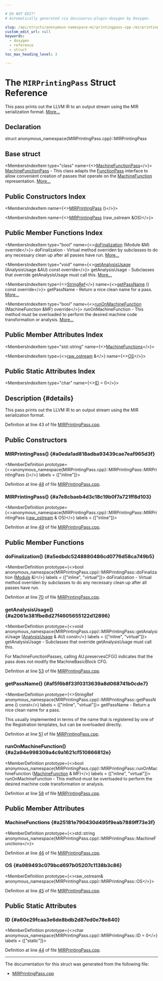 ```yaml
---

# DO NOT EDIT!
# Automatically generated via docusaurus-plugin-doxygen by Doxygen.

slug: /api/structs/anonymous-namespace-mirprintingpass-cpp-/mirprintingpass
custom_edit_url: null
keywords:
  - doxygen
  - reference
  - struct
toc_max_heading_level: 3

---
```





# The `MIRPrintingPass` Struct Reference

<DoxygenPage pluginConfig={pluginConfig}>

This pass prints out the LLVM IR to an output stream using the MIR serialization format. <a href="#details">More...</a>

## Declaration

<CodeBlock>struct anonymous_namespace{MIRPrintingPass.cpp}::MIRPrintingPass</CodeBlock>

## Base struct

<MembersIndex>

<MembersIndexItem
  type="class"
  name={<><a href="/docs/api/classes/llvm/machinefunctionpass">MachineFunctionPass</a></>}>
<a href="/docs/api/classes/llvm/machinefunctionpass">MachineFunctionPass</a> - This class adapts the <a href="/docs/api/classes/llvm/functionpass">FunctionPass</a> interface to allow convenient creation of passes that operate on the <a href="/docs/api/classes/llvm/machinefunction">MachineFunction</a> representation. <a href="/docs/api/classes/llvm/machinefunctionpass/#details">More...</a>
</MembersIndexItem>

</MembersIndex>

## Public Constructors Index

<MembersIndex>

<MembersIndexItem
  name={<><a href="#a0eda1ad818adba93439cae7eaf965d3f">MIRPrintingPass</a> ()</>}>
</MembersIndexItem>

<MembersIndexItem
  name={<><a href="#a7e8cbaeb4d3c18c19b0f7a721ff8d103">MIRPrintingPass</a> (raw&#95;ostream &amp;OS)</>}>
</MembersIndexItem>

</MembersIndex>

## Public Member Functions Index

<MembersIndex>

<MembersIndexItem
  type="bool"
  name={<><a href="#a5edbdc5248880486cd0776d58ca749b5">doFinalization</a> (Module &amp;M) override</>}>
doFinalization - Virtual method overriden by subclasses to do any necessary clean up after all passes have run. <a href="#a5edbdc5248880486cd0776d58ca749b5">More...</a>
</MembersIndexItem>

<MembersIndexItem
  type="void"
  name={<><a href="#a2061e381fbe8d27f4605655122d12896">getAnalysisUsage</a> (AnalysisUsage &amp;AU) const override</>}>
getAnalysisUsage - Subclasses that override getAnalysisUsage must call this. <a href="#a2061e381fbe8d27f4605655122d12896">More...</a>
</MembersIndexItem>

<MembersIndexItem
  type={<><a href="/docs/api/classes/llvm/stringref">StringRef</a></>}
  name={<><a href="#af5f6b8f33f0313639a8d068741b0cde7">getPassName</a> () const override</>}>
getPassName - Return a nice clean name for a pass. <a href="#af5f6b8f33f0313639a8d068741b0cde7">More...</a>
</MembersIndexItem>

<MembersIndexItem
  type="bool"
  name={<><a href="#a2a94e998309a4c9a1621cf510866812e">runOnMachineFunction</a> (MachineFunction &amp;MF) override</>}>
runOnMachineFunction - This method must be overloaded to perform the desired machine code transformation or analysis. <a href="#a2a94e998309a4c9a1621cf510866812e">More...</a>
</MembersIndexItem>

</MembersIndex>

## Public Member Attributes Index

<MembersIndex>

<MembersIndexItem
  type="std::string"
  name={<><a href="#a25181e790430d495f9eab7889ff73e3f">MachineFunctions</a></>}>
</MembersIndexItem>

<MembersIndexItem
  type={<><a href="/docs/api/classes/llvm/raw-ostream">raw&#95;ostream</a> &amp;</>}
  name={<><a href="#a989493c079bcd697b05207c1138b3c86">OS</a></>}>
</MembersIndexItem>

</MembersIndex>

## Public Static Attributes Index

<MembersIndex>

<MembersIndexItem
  type="char"
  name={<><a href="#a60e29fcaa3e6de8bdb2d87ed0e78e840">ID</a> = 0</>}>
</MembersIndexItem>

</MembersIndex>

## Description {#details}

This pass prints out the LLVM IR to an output stream using the MIR serialization format.

Definition at line 43 of file <a href="/docs/api/files/lib/lib/codegen/mirprintingpass-cpp">MIRPrintingPass.cpp</a>.

<SectionDefinition>

## Public Constructors

### MIRPrintingPass() {#a0eda1ad818adba93439cae7eaf965d3f}

<MemberDefinition
  prototype={<>anonymous&#95;namespace&#123;MIRPrintingPass.cpp&#125;::MIRPrintingPass::MIRPrintingPass ()</>}
  labels = {["inline"]}>

Definition at line <a href="/docs/api/files/lib/lib/codegen/mirprintingpass-cpp/#l00048">48</a> of file <a href="/docs/api/files/lib/lib/codegen/mirprintingpass-cpp">MIRPrintingPass.cpp</a>.
</MemberDefinition>

### MIRPrintingPass() {#a7e8cbaeb4d3c18c19b0f7a721ff8d103}

<MemberDefinition
  prototype={<>anonymous&#95;namespace&#123;MIRPrintingPass.cpp&#125;::MIRPrintingPass::MIRPrintingPass (<a href="/docs/api/classes/llvm/raw-ostream">raw&#95;ostream</a> &amp; OS)</>}
  labels = {["inline"]}>

Definition at line <a href="/docs/api/files/lib/lib/codegen/mirprintingpass-cpp/#l00049">49</a> of file <a href="/docs/api/files/lib/lib/codegen/mirprintingpass-cpp">MIRPrintingPass.cpp</a>.
</MemberDefinition>

</SectionDefinition>

<SectionDefinition>

## Public Member Functions

### doFinalization() {#a5edbdc5248880486cd0776d58ca749b5}

<MemberDefinition
  prototype={<>bool anonymous&#95;namespace&#123;MIRPrintingPass.cpp&#125;::MIRPrintingPass::doFinalization (<a href="/docs/api/classes/llvm/module">Module</a> &amp;)</>}
  labels = {["inline", "virtual"]}>
doFinalization - Virtual method overriden by subclasses to do any necessary clean up after all passes have run.

Definition at line <a href="/docs/api/files/lib/lib/codegen/mirprintingpass-cpp/#l00070">70</a> of file <a href="/docs/api/files/lib/lib/codegen/mirprintingpass-cpp">MIRPrintingPass.cpp</a>.
</MemberDefinition>

### getAnalysisUsage() {#a2061e381fbe8d27f4605655122d12896}

<MemberDefinition
  prototype={<>void anonymous&#95;namespace&#123;MIRPrintingPass.cpp&#125;::MIRPrintingPass::getAnalysisUsage (<a href="/docs/api/classes/llvm/analysisusage">AnalysisUsage</a> &amp; AU) const</>}
  labels = {["inline", "virtual"]}>
getAnalysisUsage - Subclasses that override getAnalysisUsage must call this.

For MachineFunctionPasses, calling AU.preservesCFG() indicates that the pass does not modify the MachineBasicBlock CFG.

Definition at line <a href="/docs/api/files/lib/lib/codegen/mirprintingpass-cpp/#l00053">53</a> of file <a href="/docs/api/files/lib/lib/codegen/mirprintingpass-cpp">MIRPrintingPass.cpp</a>.
</MemberDefinition>

### getPassName() {#af5f6b8f33f0313639a8d068741b0cde7}

<MemberDefinition
  prototype={<>StringRef anonymous&#95;namespace&#123;MIRPrintingPass.cpp&#125;::MIRPrintingPass::getPassName () const</>}
  labels = {["inline", "virtual"]}>
getPassName - Return a nice clean name for a pass.

This usually implemented in terms of the name that is registered by one of the Registration templates, but can be overloaded directly.

Definition at line <a href="/docs/api/files/lib/lib/codegen/mirprintingpass-cpp/#l00051">51</a> of file <a href="/docs/api/files/lib/lib/codegen/mirprintingpass-cpp">MIRPrintingPass.cpp</a>.
</MemberDefinition>

### runOnMachineFunction() {#a2a94e998309a4c9a1621cf510866812e}

<MemberDefinition
  prototype={<>bool anonymous&#95;namespace&#123;MIRPrintingPass.cpp&#125;::MIRPrintingPass::runOnMachineFunction (<a href="/docs/api/classes/llvm/machinefunction">MachineFunction</a> &amp; MF)</>}
  labels = {["inline", "virtual"]}>
runOnMachineFunction - This method must be overloaded to perform the desired machine code transformation or analysis.

Definition at line <a href="/docs/api/files/lib/lib/codegen/mirprintingpass-cpp/#l00058">58</a> of file <a href="/docs/api/files/lib/lib/codegen/mirprintingpass-cpp">MIRPrintingPass.cpp</a>.
</MemberDefinition>

</SectionDefinition>

<SectionDefinition>

## Public Member Attributes

### MachineFunctions {#a25181e790430d495f9eab7889ff73e3f}

<MemberDefinition
  prototype={<>std::string anonymous&#95;namespace&#123;MIRPrintingPass.cpp&#125;::MIRPrintingPass::MachineFunctions</>}>

Definition at line <a href="/docs/api/files/lib/lib/codegen/mirprintingpass-cpp/#l00046">46</a> of file <a href="/docs/api/files/lib/lib/codegen/mirprintingpass-cpp">MIRPrintingPass.cpp</a>.
</MemberDefinition>

### OS {#a989493c079bcd697b05207c1138b3c86}

<MemberDefinition
  prototype={<>raw&#95;ostream&amp; anonymous&#95;namespace&#123;MIRPrintingPass.cpp&#125;::MIRPrintingPass::OS</>}>

Definition at line <a href="/docs/api/files/lib/lib/codegen/mirprintingpass-cpp/#l00045">45</a> of file <a href="/docs/api/files/lib/lib/codegen/mirprintingpass-cpp">MIRPrintingPass.cpp</a>.
</MemberDefinition>

</SectionDefinition>

<SectionDefinition>

## Public Static Attributes

### ID {#a60e29fcaa3e6de8bdb2d87ed0e78e840}

<MemberDefinition
  prototype={<>char anonymous&#95;namespace&#123;MIRPrintingPass.cpp&#125;::MIRPrintingPass::ID = 0</>}
  labels = {["static"]}>

Definition at line <a href="/docs/api/files/lib/lib/codegen/mirprintingpass-cpp/#l00044">44</a> of file <a href="/docs/api/files/lib/lib/codegen/mirprintingpass-cpp">MIRPrintingPass.cpp</a>.
</MemberDefinition>

</SectionDefinition>

<hr/>

The documentation for this struct was generated from the following file:

<ul>
<li><a href="/docs/api/files/lib/lib/codegen/mirprintingpass-cpp">MIRPrintingPass.cpp</a></li>
</ul>

</DoxygenPage>
